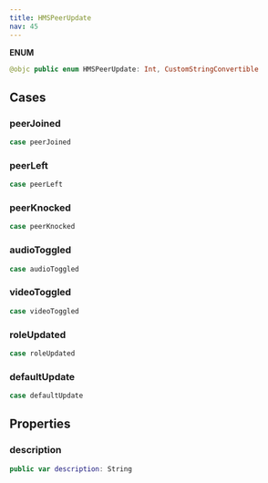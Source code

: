 ```yaml
---
title: HMSPeerUpdate
nav: 45
---
```


**ENUM**
```swift
@objc public enum HMSPeerUpdate: Int, CustomStringConvertible
```
## Cases
### peerJoined
```swift
case peerJoined
```
### peerLeft
```swift
case peerLeft
```
### peerKnocked
```swift
case peerKnocked
```
### audioToggled
```swift
case audioToggled
```
### videoToggled
```swift
case videoToggled
```
### roleUpdated
```swift
case roleUpdated
```
### defaultUpdate
```swift
case defaultUpdate
```
## Properties
### description
```swift
public var description: String
```
